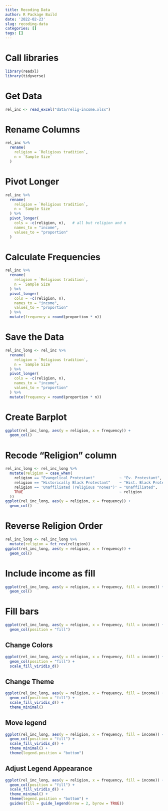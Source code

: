 ```yaml
---
title: Recoding Data
author: R Package Build
date: '2022-02-23'
slug: recoding-data
categories: []
tags: []
---
```

# Call libraries
```r
library(readxl)
library(tidyverse)
```
# Get Data
```r
rel_inc <- read_excel("data/relig-income.xlsx")
```

# Rename Columns
```r
rel_inc %>%
  rename( 
    religion = `Religious tradition`, 
    n = `Sample Size` 
  )
```
# Pivot Longer
```r
rel_inc %>%
  rename(
    religion = `Religious tradition`,
    n = `Sample Size`
  ) %>%
  pivot_longer( 
    cols = -c(religion, n),   # all but religion and n 
    names_to = "income",  
    values_to = "proportion" 
  )
```
# Calculate Frequencies
```r
rel_inc %>%
  rename(
    religion = `Religious tradition`,
    n = `Sample Size`
  ) %>%
  pivot_longer(
    cols = -c(religion, n), 
    names_to = "income", 
    values_to = "proportion"
  ) %>%
  mutate(frequency = round(proportion * n))
```

# Save the Data
```r
rel_inc_long <- rel_inc %>% 
  rename(
    religion = `Religious tradition`,
    n = `Sample Size`
  ) %>%
  pivot_longer(
    cols = -c(religion, n), 
    names_to = "income", 
    values_to = "proportion"
  ) %>%
  mutate(frequency = round(proportion * n))
```

# Create Barplot
```r
ggplot(rel_inc_long, aes(y = religion, x = frequency)) +
  geom_col()
```
# Recode "Religion" column
```r
rel_inc_long <- rel_inc_long %>%
  mutate(religion = case_when(
    religion == "Evangelical Protestant"           ~ "Ev. Protestant",
    religion == "Historically Black Protestant"    ~ "Hist. Black Protestant",
    religion == 'Unaffiliated (religious "nones")' ~ "Unaffiliated",
    TRUE                                           ~ religion
  ))
ggplot(rel_inc_long, aes(y = religion, x = frequency)) +
  geom_col()
```

# Reverse Religion Order
```r
rel_inc_long <- rel_inc_long %>%
  mutate(religion = fct_rev(religion))
ggplot(rel_inc_long, aes(y = religion, x = frequency)) +
  geom_col()
```
# Include income as fill
```r
ggplot(rel_inc_long, aes(y = religion, x = frequency, fill = income)) + 
  geom_col()

```
# Fill bars
```r
ggplot(rel_inc_long, aes(y = religion, x = frequency, fill = income)) +
  geom_col(position = "fill")
```

## Change Colors
```r
ggplot(rel_inc_long, aes(y = religion, x = frequency, fill = income)) +
  geom_col(position = "fill") +
  scale_fill_viridis_d()
```

## Change Theme
```r
ggplot(rel_inc_long, aes(y = religion, x = frequency, fill = income)) +
  geom_col(position = "fill") +
  scale_fill_viridis_d() +
  theme_minimal()
```
## Move legend
```r
ggplot(rel_inc_long, aes(y = religion, x = frequency, fill = income)) +
  geom_col(position = "fill") +
  scale_fill_viridis_d() +
  theme_minimal() +
  theme(legend.position = "bottom")
```
## Adjust Legend Appearance
```r
ggplot(rel_inc_long, aes(y = religion, x = frequency, fill = income)) +
  geom_col(position = "fill") +
  scale_fill_viridis_d() +
  theme_minimal() +
  theme(legend.position = "bottom") +
  guides(fill = guide_legend(nrow = 2, byrow = TRUE))
```



